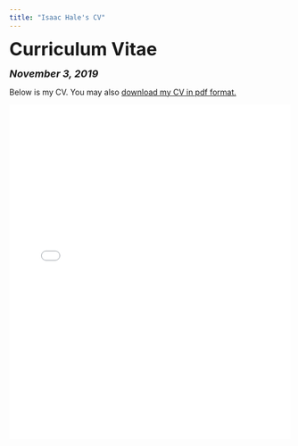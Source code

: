 ```yaml
---
title: "Isaac Hale's CV"
---
```


<head>

<!-- Global site tag (gtag.js) - Google Analytics -->
<script async src="https://www.googletagmanager.com/gtag/js?id=UA-140699540-1"></script>
<script>
  window.dataLayer = window.dataLayer || [];
  function gtag(){dataLayer.push(arguments);}
  gtag('js', new Date());

  gtag('config', 'UA-140699540-1');
</script>
</head>


<font size="+3"><b>Curriculum Vitae</b></font>

<font size="+1"><b><i>November 3, 2019</b></i></font>

<html>
Below is my CV. You may also <a href="files/Isaac Hale CV 11-3-19.pdf">download my CV in pdf format.</a>

<embed src="files/Isaac Hale CV 11-3-19.pdf" type="application/pdf" width="100%" height="600px" />
</body>
</html>